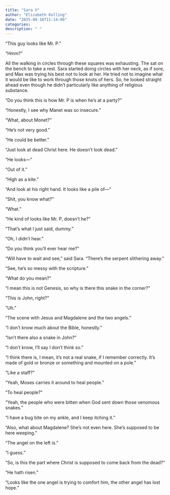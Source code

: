 ```yaml
---
title: "Sara V"
author: "Elizabeth Kolling"
date: "2025-09-16T11:14:00"
categories: 
description: " "
---
```



“This guy looks like Mr. P.”

“Hmm?”

All the walking in circles through these squares was exhausting. The sat on the bench to take a rest. Sara started doing circles with her neck, as if sore, and Max was trying his best not to look at her. He tried not to imagine what it would be like to work through those knots of hers. So, he looked straight ahead even though he didn't particularly like anything of religious substance.

"Do you think this is how Mr. P is when he’s at a party?"

"Honestly, I see why Manet was so insecure."

"What, about Monet?"

"He’s not very good."

"He could be better."

"Just look at dead Christ here. He doesn’t look dead."

"He looks—"

"Out of it."

"High as a kite."

"And look at his right hand. It looks like a pile of—"

"Shit, you know what?"

"What."

"He kind of looks like Mr. P, doesn’t he?"

"That’s what I just said, dummy."

"Oh, I didn’t hear."

"Do you think you’ll ever hear me?"

“Will have to wait and see,” said Sara. “There’s the serpent slithering away.”

“See, he’s so messy with the scripture.”

“What do you mean?"

“I mean this is not Genesis, so why is there this snake in the corner?”

“This is John, right?”

“Uh.”

“The scene with Jesus and Magdalene and the two angels.”

“I don’t know much about the Bible, honestly.”

“Isn’t there also a snake in John?”

“I don’t know, I’ll say I don’t think so.”

“I think there is, I mean, it’s not a real snake, if I remember correctly. It’s made of gold or bronze or something and mounted on a pole.”

“Like a staff?”

“Yeah, Moses carries it around to heal people.”

“To heal people?”

“Yeah, the people who were bitten when God sent down those venomous snakes.”

“I have a bug bite on my ankle, and I keep itching it.”

“Also, what about Magdalene? She’s not even here. She’s supposed to be here weeping.”

“The angel on the left is.”

“I guess.”

“So, is this the part where Christ is supposed to come back from the dead?”

“He hath risen.”

“Looks like the one angel is trying to comfort him, the other angel has lost hope.”